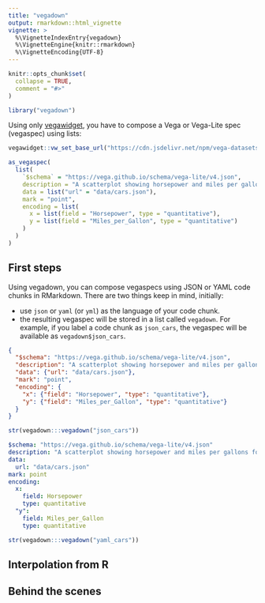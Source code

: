 ```yaml
---
title: "vegadown"
output: rmarkdown::html_vignette
vignette: >
  %\VignetteIndexEntry{vegadown}
  %\VignetteEngine{knitr::rmarkdown}
  %\VignetteEncoding{UTF-8}
---
```


```r
knitr::opts_chunk$set(
  collapse = TRUE,
  comment = "#>"
)
```

```r
library("vegadown")
```

Using only [vegawidget](https://vegawidget.github.io/vegawidget), you have to compose a Vega or Vega-Lite spec (vegaspec) using lists:

```r
vegawidget::vw_set_base_url("https://cdn.jsdelivr.net/npm/vega-datasets@2")

as_vegaspec(
  list(
    `$schema` = "https://vega.github.io/schema/vega-lite/v4.json",
    description = "A scatterplot showing horsepower and miles per gallons for various cars.",
    data = list("url" = "data/cars.json"),
    mark = "point",
    encoding = list(
      x = list(field = "Horsepower", type = "quantitative"),
      y = list(field = "Miles_per_Gallon", type = "quantitative")
    )  
  ) 
)
```

## First steps

Using vegadown, you can compose vegaspecs using JSON or YAML code chunks in RMarkdown. There are two things keep in mind, initially:

- use `json` or `yaml` (or `yml`) as the language of your code chunk.
- the resulting vegaspec will be stored in a list called `vegadown`. 
  For example, if you label a code chunk as `json_cars`, the vegaspec will be available as `vegadown$json_cars`.


```json
{
  "$schema": "https://vega.github.io/schema/vega-lite/v4.json",
  "description": "A scatterplot showing horsepower and miles per gallons for various cars.",
  "data": {"url": "data/cars.json"},
  "mark": "point",
  "encoding": {
    "x": {"field": "Horsepower", "type": "quantitative"},
    "y": {"field": "Miles_per_Gallon", "type": "quantitative"}
  }
}
```

```r
str(vegadown:::vegadown("json_cars"))
```

```yaml
$schema: "https://vega.github.io/schema/vega-lite/v4.json"
description: "A scatterplot showing horsepower and miles per gallons for various cars."
data: 
  url: "data/cars.json"
mark: point
encoding: 
  x: 
    field: Horsepower
    type: quantitative
  "y": 
    field: Miles_per_Gallon
    type: quantitative
```


```r
str(vegadown:::vegadown("yaml_cars"))
```

## Interpolation from R

## Behind the scenes
